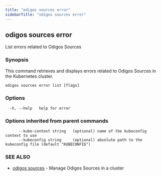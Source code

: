 ```yaml
---
title: "odigos sources error"
sidebarTitle: "odigos sources error"
---
```

## odigos sources error

List errors related to Odigos Sources

### Synopsis

This command retrieves and displays errors related to Odigos Sources in the Kubernetes cluster.

```
odigos sources error list [flags]
```

### Options

```
  -h, --help   help for error
```

### Options inherited from parent commands

```
      --kube-context string   (optional) name of the kubeconfig context to use
      --kubeconfig string     (optional) absolute path to the kubeconfig file (default "KUBECONFIG")
```

### SEE ALSO

* [odigos sources](/cli/odigos_sources)	 - Manage Odigos Sources in a cluster